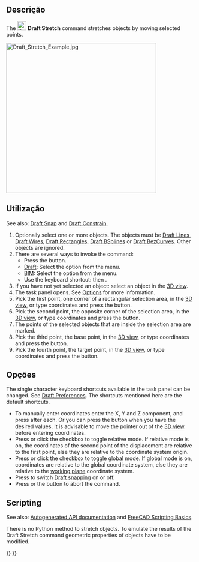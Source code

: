 <languages/>

<div class="mw-translate-fuzzy">
{{Docnav
|[[Draft_Trimex/pt-br|Aparar/Alargar]]
|[[Draft_Clone/pt-br|Clone]]
|[[Draft_Workbench/pt-br|Draft]]
|IconL=Draft_Trimex.svg
|IconR=Draft_Clone.svg
|IconC=Workbench_Draft.svg
}}
</div>

{{GuiCommand
|Name=Draft Stretch
|MenuLocation=Modification → Stretch<br>Modify → Stretch
|Workbenches=[[Draft_Workbench|Draft]], [[BIM_Workbench|BIM]]
|Shortcut={{KEY|S}} {{KEY|H}}
|Version=0.17
}}

<span id="Description"></span>
==Descrição== 

The [[Image:Draft_Stretch.svg|24px]] '''Draft Stretch''' command stretches objects by moving selected points.

[[Image:Draft_Stretch_Example.jpg|400px]]
{{Caption|Stretching three Draft Wires}}

<span id="Usage"></span>
==Utilização== 

See also: [[Draft_Snap|Draft Snap]] and [[Draft_Constrain|Draft Constrain]].

# Optionally select one or more objects. The objects must be [[Draft_Line|Draft Lines]], [[Draft_Wire|Draft Wires]], [[Draft_Rectangle|Draft Rectangles]], [[Draft_BSpline|Draft BSplines]] or [[Draft_BezCurve|Draft BezCurves]]. Other objects are ignored.
# There are several ways to invoke the command:
#* Press the {{Button|[[Image:Draft_Stretch.svg|16px]] [[Draft_Stretch|Stretch]]}} button.
#* [[Draft_Workbench|Draft]]: Select the {{MenuCommand|Modification → [[Image:Draft_Stretch.svg|16px]] Stretch}} option from the menu.
#* [[BIM_Workbench|BIM]]: Select the {{MenuCommand|Modify → [[Image:Draft_Stretch.svg|16px]] Stretch}} option from the menu.
#* Use the keyboard shortcut: {{KEY|S}} then {{KEY|H}}.
# If you have not yet selected an object: select an object in the [[3D_view|3D view]].
# The {{MenuCommand|Stretch}} task panel opens. See [[#Options|Options]] for more information.
# Pick the first point, one corner of a rectangular selection area, in the [[3D_view|3D view]], or type coordinates and press the {{Button|[[Image:Draft_AddPoint.svg|16px]] Enter point}} button.
# Pick the second point, the opposite corner of the selection area, in the [[3D_view|3D view]], or type coordinates and press the {{Button|[[Image:Draft_AddPoint.svg|16px]] Enter point}} button.
# The points of the selected objects that are inside the selection area are marked.
# Pick the third point, the base point, in the [[3D_view|3D view]], or type coordinates and press the {{Button|[[Image:Draft_AddPoint.svg|16px]] Enter point}} button.
# Pick the fourth point, the target point, in the [[3D_view|3D view]], or type coordinates and press the {{Button|[[Image:Draft_AddPoint.svg|16px]] Enter point}} button.

<span id="Options"></span>
==Opções== 

The single character keyboard shortcuts available in the task panel can be changed. See [[Draft_Preferences|Draft Preferences]]. The shortcuts mentioned here are the default shortcuts.

* To manually enter coordinates enter the X, Y and Z component, and press {{KEY|Enter}} after each. Or you can press the {{Button|[[Image:Draft_AddPoint.svg|16px]] Enter point}} button when you have the desired values. It is advisable to move the pointer out of the [[3D_view|3D view]] before entering coordinates.
* Press {{KEY|R}} or click the {{MenuCommand|Relative}} checkbox to toggle relative mode. If relative mode is on, the coordinates of the second point of the displacement are relative to the first point, else they are relative to the coordinate system origin.
* Press {{KEY|G}} or click the {{MenuCommand|Global}} checkbox to toggle global mode. If global mode is on, coordinates are relative to the global coordinate system, else they are relative to the [[Draft_SelectPlane|working plane]] coordinate system.
* Press {{KEY|S}} to switch [[Draft_Snap|Draft snapping]] on or off.
* Press {{KEY|Esc}} or the {{Button|Close}} button to abort the command.

==Scripting==

See also: [https://freecad.github.io/SourceDoc/ Autogenerated API documentation] and [[FreeCAD Scripting Basics|FreeCAD Scripting Basics]].

There is no Python method to stretch objects. To emulate the results of the Draft Stretch command geometric properties of objects have to be modified.


<div class="mw-translate-fuzzy">
{{Docnav
|[[Draft_Trimex/pt-br|Aparar/Alargar]]
|[[Draft_Clone/pt-br|Clone]]
|[[Draft_Workbench/pt-br|Draft]]
|IconL=Draft_Trimex.svg
|IconR=Draft_Clone.svg
|IconC=Workbench_Draft.svg
}}
</div>

{{Draft Tools navi{{#translation:}}}}
{{Userdocnavi{{#translation:}}}}